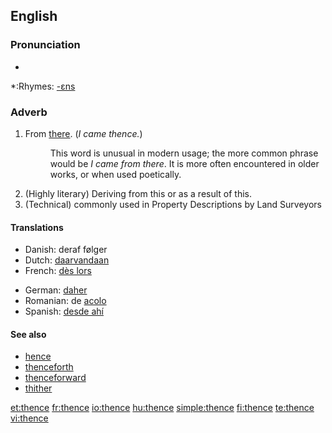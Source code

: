 ==English==

===Pronunciation===
*{{audio|en-us-thence.ogg|Audio (US)}}

*:Rhymes: [[Rhymes:English:-ɛns|-ɛns]]

===Adverb===
{{infl|en|adverb}}

# From [[there]]. (''I came thence.'')
#:This word is unusual in modern usage; the more common phrase would be ''I came from there''. It is more often encountered in older works, or when used poetically.
# (Highly literary) Deriving from this or as a result of this.
# (Technical) commonly used in Property Descriptions by Land Surveyors

====Translations====
{{top}}
*Danish: deraf følger
*Dutch: [[daarvandaan]]
*French: [[dès lors]]
{{mid}}
*German: [[daher]]
*Romanian: de [[acolo]]
*Spanish: [[desde ahí]]
{{bottom}}

====See also====
*[[hence]]
*[[thenceforth]]
*[[thenceforward]]
*[[thither]]

[[et:thence]]
[[fr:thence]]
[[io:thence]]
[[hu:thence]]
[[simple:thence]]
[[fi:thence]]
[[te:thence]]
[[vi:thence]]